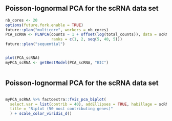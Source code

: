 
## Poisson-lognormal PCA for the scRNA data set

```r
nb_cores <- 20
options(future.fork.enable = TRUE)
future::plan("multicore", workers = nb_cores)
PCA_scRNA <- PLNPCA(counts ~ 1 + offset(log(total_counts)), data = scRNA,
                    ranks = c(1, 2, seq(5, 40, 5)))
future::plan("sequential")
```

:::: {.columns}

::: {.column width="80%"}

```r
plot(PCA_scRNA)
myPCA_scRNA <- getBestModel(PCA_scRNA, "BIC")
```

:::

::::

## Poisson-lognormal PCA for the scRNA data set

:::: {.columns}

::: {.column width="80%"}

```r
myPCA_scRNA %>% factoextra::fviz_pca_biplot(
  select.var = list(contrib = 40), addEllipses = TRUE, habillage = scRNA$cell_line,
  title = "Biplot (50 most contributing genes)"
  ) + scale_color_viridis_d()
```

:::

::::
